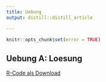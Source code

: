```yaml
---
title: Uebung
output: distill::distill_article

---
```


```r
knitr::opts_chunk$set(error = TRUE)
```
## Uebung A: Loesung

[R-Code als Download](10_PrePro2/RFiles/Uebung_A.R)


```
```

